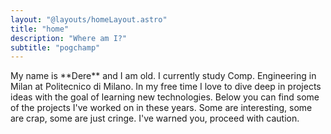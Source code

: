 ```yaml
---
layout: "@layouts/homeLayout.astro"
title: "home"
description: "Where am I?"
subtitle: "pogchamp"
---
```



<Paragraph subtitle="This website is my first ever attempt at something I was always afraid of: web development.">
My name is **Dere** and I am <AgeDisplay client:load /> old. I currently study <Shield icon="noto:books">Comp. Engineering</Shield> in
<Shield icon="twemoji:flag-italy" url="https://it.wikipedia.org/wiki/Italia">Milan</Shield> at
<Shield icon="noto:classical-building" url="https://www.polimi.it/">Politecnico di Milano</Shield>.
In my free time I love to dive deep in projects ideas with the goal of learning new technologies.
</Paragraph>
<Divider />
<Links />
<Divider />
<Paragraph title="My Projects">
Below you can find some of the projects I've worked on in these years. Some are interesting, some are crap, some are just cringe.
I've warned you, proceed with caution.
</Paragraph>
<Divider />
<Projects />
			




